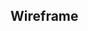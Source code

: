 ## Wireframe

<CardGrid>
  <Card
    title= "Prototype"
    image= "/images/wireframe1.png"
    external= {true}
    variant="image"
  />
  <Card
    title= "Prototype"
    image= "/images/wireframe2.png"
    external= {true}
    variant="image"
  />
    <Card
    title= "Prototype"
    image= "/images/wireframe4.png"
    external= {true}
    variant="image"
  />
    <Card
    title= "Prototype"
    image= "/images/wireframe5.png"
    external= {true}
    variant="image"
  />
    <Card
    title= "Prototype"
    image= "/images/wireframe6.png"
    external= {true}
    variant="image"
  />
    <Card
    title= "Prototype"
    image= "/images/wireframe7.png"
    external= {true}
    variant="image"
  />
    <Card
    title= "Prototype"
    image= "/images/wireframe8.png"
    external= {true}
    variant="image"
  />
    <Card
    title= "Prototype"
    image= "/images/wireframe9.png"
    external= {true}
    variant="image"
  />
    <Card
    title= "Prototype"
    image= "/images/wireframe10.png"
    external= {true}
    variant="image"
  />
    <Card
    title= "Prototype"
    image= "/images/wireframe11.png"
    external= {true}
    variant="image"
  />
    <Card
    title= "Prototype"
    image= "/images/wireframe12.png"
    external= {true}
    variant="image"
  />
    <Card
    title= "Prototype"
    image= "/images/wireframe13.png"
    external= {true}
    variant="image"
  />
    <Card
    title= "Prototype"
    image= "/images/wireframe14.png"
    external= {true}
    variant="image"
  />
    <Card
    title= "Prototype"
    image= "/images/wireframe15.png"
    external= {true}
    variant="image"
  />
    <Card
    title= "Prototype"
    image= "/images/wireframe16.png"
    external= {true}
    variant="image"
  />
</CardGrid>